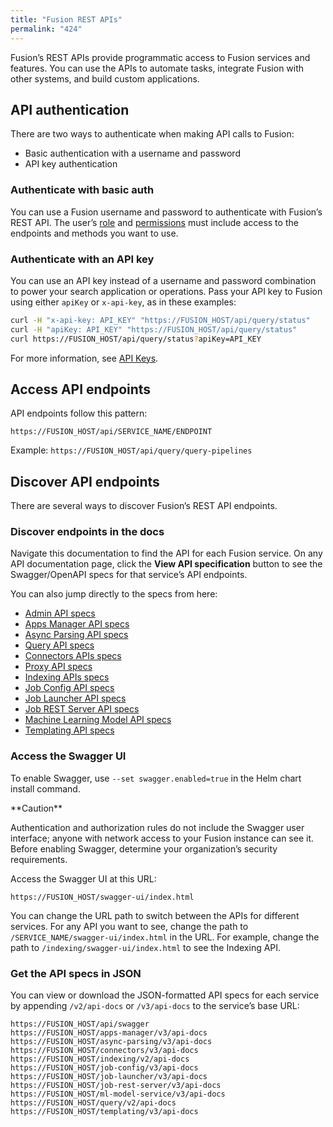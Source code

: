 ```yaml
---
title: "Fusion REST APIs"
permalink: "424"
---
```


Fusion’s REST APIs provide programmatic access to Fusion services and features.
You can use the APIs to automate tasks, integrate Fusion with other systems, and build custom applications.

## API authentication

There are two ways to authenticate when making API calls to Fusion:

* Basic authentication with a username and password
* API key authentication

### Authenticate with basic auth

You can use a Fusion username and password to authenticate with Fusion’s REST API.
The user’s [role](/fusion/5.9/126/roles) and [permissions](/fusion/5.9/123/permissions) must include access to the endpoints and methods you want to use.

### Authenticate with an API key

You can use an API key instead of a username and password combination to power your search application or operations.
Pass your API key to Fusion using either `apiKey` or `x-api-key`, as in these examples:

```bash
curl -H "x-api-key: API_KEY" "https://FUSION_HOST/api/query/status"
curl -H "apiKey: API_KEY" "https://FUSION_HOST/api/query/status"
curl https://FUSION_HOST/api/query/status?apiKey=API_KEY
```

For more information, see [API Keys](/fusion/5.9/7zriph/api-keys).

## Access API endpoints

API endpoints follow this pattern:

```
https://FUSION_HOST/api/SERVICE_NAME/ENDPOINT
```

Example: `https://FUSION_HOST/api/query/query-pipelines`

## Discover API endpoints

There are several ways to discover Fusion’s REST API endpoints.

### Discover endpoints in the docs

Navigate this documentation to find the API for each Fusion service.
On any API documentation page, click the **View API specification** button to see the Swagger/OpenAPI specs for that service’s API endpoints.

You can also jump directly to the specs from here:

* [Admin API specs](/fusion/5.9/gjojjl/admin-ap-is?open-api=true#/)
* [Apps Manager API specs](/fusion/5.9/xjhjxq/apps-manager-api?open-api=true#/)
* [Async Parsing API specs](/fusion/5.9/mwbgkx/async-parsing-api?open-api=true#/)
* [Query API specs](/fusion/5.9/s4cope/query-service-ap-is?open-api=true#/)
* [Connectors APIs specs](/fusion/5.9/sm7up1/connectors-service-ap-is?open-api=true#/)
* [Proxy API specs](/fusion/5.9/2z28q8/fusion-proxy-ap-is?open-api=true#/)
* [Indexing APIs specs](/fusion/5.9/gq9miz/indexing-service-ap-is?open-api=true#/)
* [Job Config API specs](/fusion/5.9/28cxtu/job-config-api?open-api=true)
* [Job Launcher API specs](/fusion/5.9/l11e45/job-launcher-ap-is?open-api=true#/)
* [Job REST Server API specs](/fusion/5.9/8a21lq/job-rest-server-ap-is?open-api=true#/)
* [Machine Learning Model API specs](/fusion/5.9/fubw40/machine-learning-model-service-ap-is?open-api=true#/)
* [Templating API specs](/fusion/5.9/wm0epz/templating-api?open-api=true#/)

### Access the Swagger UI

To enable Swagger, use `--set swagger.enabled=true` in the Helm chart install command.

<Warning>
**Caution**

Authentication and authorization rules do not include the Swagger user interface; anyone with network access to your Fusion instance can see it.
Before enabling Swagger, determine your organization’s security requirements.
</Warning>



Access the Swagger UI at this URL:

```
https://FUSION_HOST/swagger-ui/index.html
```

You can change the URL path to switch between the APIs for different services.
For any API you want to see, change the path to `/SERVICE_NAME/swagger-ui/index.html` in the URL.
For example, change the path to `/indexing/swagger-ui/index.html` to see the Indexing API.

### Get the API specs in JSON

You can view or download the JSON-formatted API specs for each service by appending
`/v2/api-docs` or `/v3/api-docs`
to the service’s base URL:

```
https://FUSION_HOST/api/swagger
https://FUSION_HOST/apps-manager/v3/api-docs
https://FUSION_HOST/async-parsing/v3/api-docs
https://FUSION_HOST/connectors/v3/api-docs
https://FUSION_HOST/indexing/v2/api-docs
https://FUSION_HOST/job-config/v3/api-docs
https://FUSION_HOST/job-launcher/v3/api-docs
https://FUSION_HOST/job-rest-server/v3/api-docs
https://FUSION_HOST/ml-model-service/v3/api-docs
https://FUSION_HOST/query/v2/api-docs
https://FUSION_HOST/templating/v3/api-docs
```